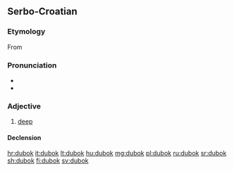 ==Serbo-Croatian==

===Etymology===
From {{inh|sh|sla-pro|*dъlbokъ}}

===Pronunciation===
* {{IPA|/dǔbok/|lang=sh}}
* {{hyphenation|du|bok|lang=sh}}

===Adjective===
{{sh-adj|head=dùbok|def=dùbokī|comp=dȕbljī}}

# [[deep]]

====Declension====
{{sh-adj-full|dubok|o|dublj|e}}

[[hr:dubok]]
[[it:dubok]]
[[lt:dubok]]
[[hu:dubok]]
[[mg:dubok]]
[[pl:dubok]]
[[ru:dubok]]
[[sr:dubok]]
[[sh:dubok]]
[[fi:dubok]]
[[sv:dubok]]